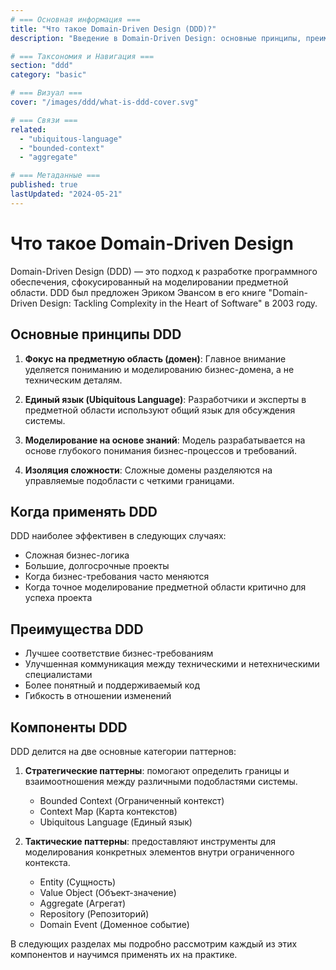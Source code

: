 ```yaml
---
# === Основная информация ===
title: "Что такое Domain-Driven Design (DDD)?"
description: "Введение в Domain-Driven Design: основные принципы, преимущества и когда стоит применять этот подход"

# === Таксономия и Навигация ===
section: "ddd"
category: "basic"

# === Визуал ===
cover: "/images/ddd/what-is-ddd-cover.svg"

# === Связи ===
related:
  - "ubiquitous-language"
  - "bounded-context"
  - "aggregate"

# === Метаданные ===
published: true
lastUpdated: "2024-05-21"
---
```


# Что такое Domain-Driven Design

Domain-Driven Design (DDD) — это подход к разработке программного обеспечения, сфокусированный на моделировании предметной области. DDD был предложен Эриком Эвансом в его книге "Domain-Driven Design: Tackling Complexity in the Heart of Software" в 2003 году.

## Основные принципы DDD

1. **Фокус на предметную область (домен)**: Главное внимание уделяется пониманию и моделированию бизнес-домена, а не техническим деталям.

2. **Единый язык (Ubiquitous Language)**: Разработчики и эксперты в предметной области используют общий язык для обсуждения системы.

3. **Моделирование на основе знаний**: Модель разрабатывается на основе глубокого понимания бизнес-процессов и требований.

4. **Изоляция сложности**: Сложные домены разделяются на управляемые подобласти с четкими границами.

## Когда применять DDD

DDD наиболее эффективен в следующих случаях:

- Сложная бизнес-логика
- Большие, долгосрочные проекты
- Когда бизнес-требования часто меняются
- Когда точное моделирование предметной области критично для успеха проекта

## Преимущества DDD

- Лучшее соответствие бизнес-требованиям
- Улучшенная коммуникация между техническими и нетехническими специалистами
- Более понятный и поддерживаемый код
- Гибкость в отношении изменений

## Компоненты DDD

DDD делится на две основные категории паттернов:

1. **Стратегические паттерны**: помогают определить границы и взаимоотношения между различными подобластями системы.
   - Bounded Context (Ограниченный контекст)
   - Context Map (Карта контекстов)
   - Ubiquitous Language (Единый язык)

2. **Тактические паттерны**: предоставляют инструменты для моделирования конкретных элементов внутри ограниченного контекста.
   - Entity (Сущность)
   - Value Object (Объект-значение)
   - Aggregate (Агрегат)
   - Repository (Репозиторий)
   - Domain Event (Доменное событие)

В следующих разделах мы подробно рассмотрим каждый из этих компонентов и научимся применять их на практике.